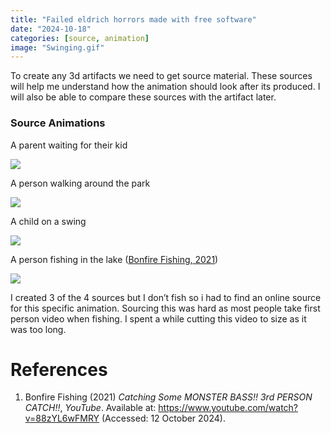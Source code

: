 ```yaml
---
title: "Failed eldrich horrors made with free software"
date: "2024-10-18"
categories: [source, animation]
image: "Swinging.gif"
---
```


To create any 3d artifacts we need to get source material. These sources will help me understand how the animation should look after its produced. I will also be able to compare these sources with the artifact later.

### Source Animations

A parent waiting for their kid

![](Idle.gif)

A person walking around the park

![](Walking.gif)

A child on a swing

![](Swinging.gif)

A person fishing in the lake ([Bonfire Fishing, 2021](#Fishing))

![](Fishing.gif)

I created 3 of the 4 sources but I don't fish so i had to find an online source for this specific animation. Sourcing this was hard as most people take first person video when fishing. I spent a while cutting this video to size as it was too long.

# References

1.  <a name="Fishing"></a>Bonfire Fishing (2021) *Catching Some MONSTER BASS!! 3rd PERSON CATCH!!*, *YouTube*. Available at: <https://www.youtube.com/watch?v=88zYL6wFMRY> (Accessed: 12 October 2024).

